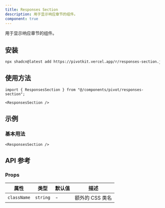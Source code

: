```yaml
---
title: Responses Section
description: 用于显示响应章节的组件。
component: true
---
```


用于显示响应章节的组件。

<ComponentPreview name="responses-section-demo" />

## 安装

```bash
npx shadcn@latest add https://pivotkit.vercel.app/r/responses-section.json
```

## 使用方法

```tsx
import { ResponsesSection } from "@/components/pivot/responses-section";
```

```tsx
<ResponsesSection />
```

## 示例

### 基本用法

```tsx
<ResponsesSection />
```

## API 参考

### Props

| 属性        | 类型     | 默认值 | 描述            |
| ----------- | -------- | ------ | --------------- |
| `className` | `string` | -      | 额外的 CSS 类名 |
